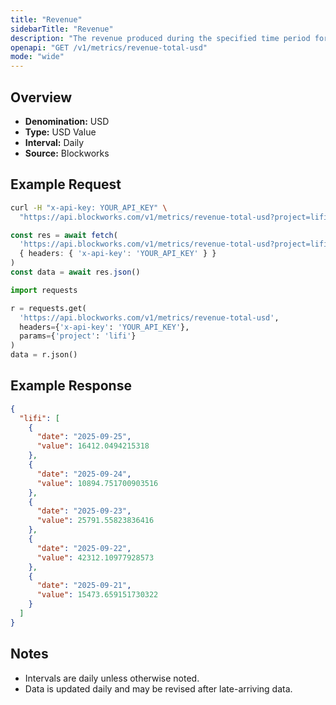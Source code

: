 ```yaml
---
title: "Revenue"
sidebarTitle: "Revenue"
description: "The revenue produced during the specified time period for given project."
openapi: "GET /v1/metrics/revenue-total-usd"
mode: "wide"
---
```


## Overview

- **Denomination:** USD
- **Type:** USD Value
- **Interval:** Daily
- **Source:** Blockworks

## Example Request

<CodeGroup>

```bash cURL
curl -H "x-api-key: YOUR_API_KEY" \
  "https://api.blockworks.com/v1/metrics/revenue-total-usd?project=lifi"
```

```typescript TypeScript
const res = await fetch(
  'https://api.blockworks.com/v1/metrics/revenue-total-usd?project=lifi',
  { headers: { 'x-api-key': 'YOUR_API_KEY' } }
)
const data = await res.json()
```

```python Python
import requests

r = requests.get(
  'https://api.blockworks.com/v1/metrics/revenue-total-usd',
  headers={'x-api-key': 'YOUR_API_KEY'},
  params={'project': 'lifi'}
)
data = r.json()
```

</CodeGroup>

## Example Response

```json
{
  "lifi": [
    {
      "date": "2025-09-25",
      "value": 16412.0494215318
    },
    {
      "date": "2025-09-24",
      "value": 10894.751700903516
    },
    {
      "date": "2025-09-23",
      "value": 25791.55823836416
    },
    {
      "date": "2025-09-22",
      "value": 42312.10977928573
    },
    {
      "date": "2025-09-21",
      "value": 15473.659151730322
    }
  ]
}
```

## Notes
- Intervals are daily unless otherwise noted.
- Data is updated daily and may be revised after late-arriving data.